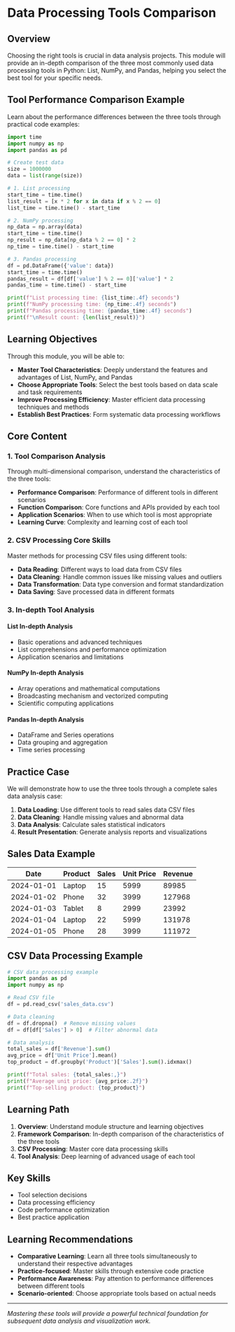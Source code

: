# Data Processing Tools Comparison

## Overview

Choosing the right tools is crucial in data analysis projects. This module will provide an in-depth comparison of the three most commonly used data processing tools in Python: List, NumPy, and Pandas, helping you select the best tool for your specific needs.

## Tool Performance Comparison Example

Learn about the performance differences between the three tools through practical code examples:

```python
import time
import numpy as np
import pandas as pd

# Create test data
size = 1000000
data = list(range(size))

# 1. List processing
start_time = time.time()
list_result = [x * 2 for x in data if x % 2 == 0]
list_time = time.time() - start_time

# 2. NumPy processing
np_data = np.array(data)
start_time = time.time()
np_result = np_data[np_data % 2 == 0] * 2
np_time = time.time() - start_time

# 3. Pandas processing
df = pd.DataFrame({'value': data})
start_time = time.time()
pandas_result = df[df['value'] % 2 == 0]['value'] * 2
pandas_time = time.time() - start_time

print(f"List processing time: {list_time:.4f} seconds")
print(f"NumPy processing time: {np_time:.4f} seconds")
print(f"Pandas processing time: {pandas_time:.4f} seconds")
print(f"\nResult count: {len(list_result)}")
```

## Learning Objectives

Through this module, you will be able to:

- **Master Tool Characteristics**: Deeply understand the features and advantages of List, NumPy, and Pandas
- **Choose Appropriate Tools**: Select the best tools based on data scale and task requirements
- **Improve Processing Efficiency**: Master efficient data processing techniques and methods
- **Establish Best Practices**: Form systematic data processing workflows

## Core Content

### 1. Tool Comparison Analysis

Through multi-dimensional comparison, understand the characteristics of the three tools:

- **Performance Comparison**: Performance of different tools in different scenarios
- **Function Comparison**: Core functions and APIs provided by each tool
- **Application Scenarios**: When to use which tool is most appropriate
- **Learning Curve**: Complexity and learning cost of each tool

### 2. CSV Processing Core Skills

Master methods for processing CSV files using different tools:

- **Data Reading**: Different ways to load data from CSV files
- **Data Cleaning**: Handle common issues like missing values and outliers
- **Data Transformation**: Data type conversion and format standardization
- **Data Saving**: Save processed data in different formats

### 3. In-depth Tool Analysis

#### List In-depth Analysis
- Basic operations and advanced techniques
- List comprehensions and performance optimization
- Application scenarios and limitations

#### NumPy In-depth Analysis
- Array operations and mathematical computations
- Broadcasting mechanism and vectorized computing
- Scientific computing applications

#### Pandas In-depth Analysis
- DataFrame and Series operations
- Data grouping and aggregation
- Time series processing

## Practice Case

We will demonstrate how to use the three tools through a complete sales data analysis case:

1. **Data Loading**: Use different tools to read sales data CSV files
2. **Data Cleaning**: Handle missing values and abnormal data
3. **Data Analysis**: Calculate sales statistical indicators
4. **Result Presentation**: Generate analysis reports and visualizations

## Sales Data Example

| Date | Product | Sales | Unit Price | Revenue |
|------|---------|-------|------------|---------|
| 2024-01-01 | Laptop | 15 | 5999 | 89985 |
| 2024-01-02 | Phone | 32 | 3999 | 127968 |
| 2024-01-03 | Tablet | 8 | 2999 | 23992 |
| 2024-01-04 | Laptop | 22 | 5999 | 131978 |
| 2024-01-05 | Phone | 28 | 3999 | 111972 |

## CSV Data Processing Example

```python
# CSV data processing example
import pandas as pd
import numpy as np

# Read CSV file
df = pd.read_csv('sales_data.csv')

# Data cleaning
df = df.dropna()  # Remove missing values
df = df[df['Sales'] > 0]  # Filter abnormal data

# Data analysis
total_sales = df['Revenue'].sum()
avg_price = df['Unit Price'].mean()
top_product = df.groupby('Product')['Sales'].sum().idxmax()

print(f"Total sales: {total_sales:,}")
print(f"Average unit price: {avg_price:.2f}")
print(f"Top-selling product: {top_product}")
```

## Learning Path

1. **Overview**: Understand module structure and learning objectives
2. **Framework Comparison**: In-depth comparison of the characteristics of the three tools
3. **CSV Processing**: Master core data processing skills
4. **Tool Analysis**: Deep learning of advanced usage of each tool

## Key Skills

- Tool selection decisions
- Data processing efficiency
- Code performance optimization
- Best practice application

## Learning Recommendations

- **Comparative Learning**: Learn all three tools simultaneously to understand their respective advantages
- **Practice-focused**: Master skills through extensive code practice
- **Performance Awareness**: Pay attention to performance differences between different tools
- **Scenario-oriented**: Choose appropriate tools based on actual needs

---

*Mastering these tools will provide a powerful technical foundation for subsequent data analysis and visualization work.*
